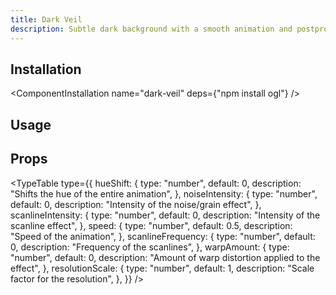 ```yaml
---
title: Dark Veil
description: Subtle dark background with a smooth animation and postprocessing.
---
```


<ComponentCodePreview name="dark-veil" />

## Installation

<ComponentInstallation name="dark-veil" deps={"npm install ogl"} />

## Usage

<CodeRenderer name="dark-veil" />

## Props

<TypeTable
  type={{
    hueShift: {
      type: "number",
      default: 0,
      description: "Shifts the hue of the entire animation",
    },
    noiseIntensity: {
      type: "number",
      default: 0,
      description: "Intensity of the noise/grain effect",
    },
    scanlineIntensity: {
      type: "number",
      default: 0,
      description: "Intensity of the scanline effect",
    },
    speed: {
      type: "number",
      default: 0.5,
      description: "Speed of the animation",
    },
    scanlineFrequency: {
      type: "number",
      default: 0,
      description: "Frequency of the scanlines",
    },
    warpAmount: {
      type: "number",
      default: 0,
      description: "Amount of warp distortion applied to the effect",
    },
    resolutionScale: {
      type: "number",
      default: 1,
      description: "Scale factor for the resolution",
    },
  }}
/>
